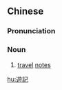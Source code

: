 {{also|游记|游記}}
==Chinese==
{{zh-forms|s=游记|t2=游記}}
{{wikipedia|lang=zh}}

===Pronunciation===
{{zh-pron
|m=yóujì
|c=jau4 gei3
|mn=qz,tw,xm,zz:iû-kì
|cat=n
}}

===Noun===
{{zh-noun}}

# [[travel]] [[notes]]

[[hu:遊記]]